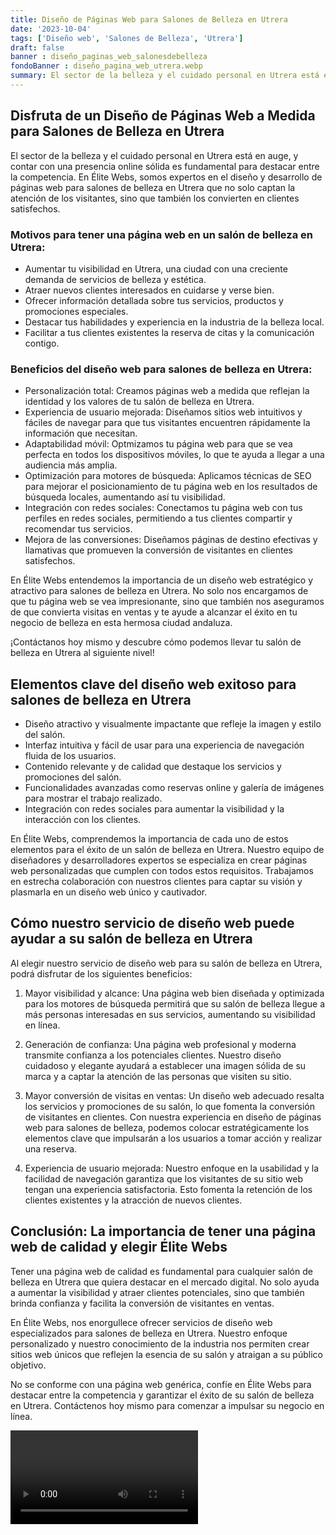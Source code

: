 ```yaml
---
title: Diseño de Páginas Web para Salones de Belleza en Utrera
date: '2023-10-04'
tags: ['Diseño web', 'Salones de Belleza', 'Utrera']
draft: false
banner : diseño_paginas_web_salonesdebelleza
fondoBanner : diseño_pagina_web_utrera.webp
summary: El sector de la belleza y el cuidado personal en Utrera está en auge, y contar con una presencia online sólida es fundamental para destacar entre la competencia. En Élite Webs, somos expertos en el diseño y desarrollo de páginas web para salones de belleza en Utrera que no solo captan la atención de los visitantes, sino que también los convierten en clientes satisfechos.
---
```


## Disfruta de un Diseño de Páginas Web a Medida para Salones de Belleza en Utrera

El sector de la belleza y el cuidado personal en Utrera está en auge, y contar con una presencia online sólida es fundamental para destacar entre la competencia. En Élite Webs, somos expertos en el diseño y desarrollo de páginas web para salones de belleza en Utrera que no solo captan la atención de los visitantes, sino que también los convierten en clientes satisfechos.

### Motivos para tener una página web en un salón de belleza en Utrera:

- Aumentar tu visibilidad en Utrera, una ciudad con una creciente demanda de servicios de belleza y estética.
- Atraer nuevos clientes interesados en cuidarse y verse bien.
- Ofrecer información detallada sobre tus servicios, productos y promociones especiales.
- Destacar tus habilidades y experiencia en la industria de la belleza local.
- Facilitar a tus clientes existentes la reserva de citas y la comunicación contigo.

### Beneficios del diseño web para salones de belleza en Utrera:

- Personalización total: Creamos páginas web a medida que reflejan la identidad y los valores de tu salón de belleza en Utrera.
- Experiencia de usuario mejorada: Diseñamos sitios web intuitivos y fáciles de navegar para que tus visitantes encuentren rápidamente la información que necesitan.
- Adaptabilidad móvil: Optmizamos tu página web para que se vea perfecta en todos los dispositivos móviles, lo que te ayuda a llegar a una audiencia más amplia.
- Optimización para motores de búsqueda: Aplicamos técnicas de SEO para mejorar el posicionamiento de tu página web en los resultados de búsqueda locales, aumentando así tu visibilidad.
- Integración con redes sociales: Conectamos tu página web con tus perfiles en redes sociales, permitiendo a tus clientes compartir y recomendar tus servicios.
- Mejora de las conversiones: Diseñamos páginas de destino efectivas y llamativas que promueven la conversión de visitantes en clientes satisfechos.

En Élite Webs entendemos la importancia de un diseño web estratégico y atractivo para salones de belleza en Utrera. No solo nos encargamos de que tu página web se vea impresionante, sino que también nos aseguramos de que convierta visitas en ventas y te ayude a alcanzar el éxito en tu negocio de belleza en esta hermosa ciudad andaluza.

¡Contáctanos hoy mismo y descubre cómo podemos llevar tu salón de belleza en Utrera al siguiente nivel!

<GifSeo />

<Cta />

## Elementos clave del diseño web exitoso para salones de belleza en Utrera

- Diseño atractivo y visualmente impactante que refleje la imagen y estilo del salón.
- Interfaz intuitiva y fácil de usar para una experiencia de navegación fluida de los usuarios.
- Contenido relevante y de calidad que destaque los servicios y promociones del salón.
- Funcionalidades avanzadas como reservas online y galería de imágenes para mostrar el trabajo realizado.
- Integración con redes sociales para aumentar la visibilidad y la interacción con los clientes.

En Élite Webs, comprendemos la importancia de cada uno de estos elementos para el éxito de un salón de belleza en Utrera. Nuestro equipo de diseñadores y desarrolladores expertos se especializa en crear páginas web personalizadas que cumplen con todos estos requisitos. Trabajamos en estrecha colaboración con nuestros clientes para captar su visión y plasmarla en un diseño web único y cautivador.

## Cómo nuestro servicio de diseño web puede ayudar a su salón de belleza en Utrera

Al elegir nuestro servicio de diseño web para su salón de belleza en Utrera, podrá disfrutar de los siguientes beneficios:

1. Mayor visibilidad y alcance: Una página web bien diseñada y optimizada para los motores de búsqueda permitirá que su salón de belleza llegue a más personas interesadas en sus servicios, aumentando su visibilidad en línea.

2. Generación de confianza: Una página web profesional y moderna transmite confianza a los potenciales clientes. Nuestro diseño cuidadoso y elegante ayudará a establecer una imagen sólida de su marca y a captar la atención de las personas que visiten su sitio.

3. Mayor conversión de visitas en ventas: Un diseño web adecuado resalta los servicios y promociones de su salón, lo que fomenta la conversión de visitantes en clientes. Con nuestra experiencia en diseño de páginas web para salones de belleza, podemos colocar estratégicamente los elementos clave que impulsarán a los usuarios a tomar acción y realizar una reserva.

4. Experiencia de usuario mejorada: Nuestro enfoque en la usabilidad y la facilidad de navegación garantiza que los visitantes de su sitio web tengan una experiencia satisfactoria. Esto fomenta la retención de los clientes existentes y la atracción de nuevos clientes.

## Conclusión: La importancia de tener una página web de calidad y elegir Élite Webs

Tener una página web de calidad es fundamental para cualquier salón de belleza en Utrera que quiera destacar en el mercado digital. No solo ayuda a aumentar la visibilidad y atraer clientes potenciales, sino que también brinda confianza y facilita la conversión de visitantes en ventas.

En Élite Webs, nos enorgullece ofrecer servicios de diseño web especializados para salones de belleza en Utrera. Nuestro enfoque personalizado y nuestro conocimiento de la industria nos permiten crear sitios web únicos que reflejen la esencia de su salón y atraigan a su público objetivo.

No se conforme con una página web genérica, confíe en Élite Webs para destacar entre la competencia y garantizar el éxito de su salón de belleza en Utrera. Contáctenos hoy mismo para comenzar a impulsar su negocio en línea.

<Video />

<CtaBot job='Salones de Belleza' city='Utrera'/>

<Gmaps query='Utrera+españa+maps' />